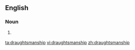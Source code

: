 ==English==

===Noun===
{{en-noun|-}}

# {{context|British}} {{alternative spelling of|draftsmanship}}

[[ta:draughtsmanship]]
[[vi:draughtsmanship]]
[[zh:draughtsmanship]]